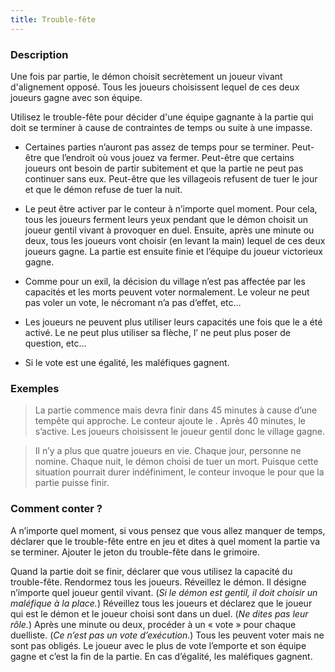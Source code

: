 ```yaml
---
title: Trouble-fête
---
```



<Fabled TROUBLE_FETE header />

### Description

Une fois par partie, le démon choisit secrètement un joueur vivant d'alignement opposé. Tous les joueurs choisissent lequel de ces deux joueurs gagne avec son équipe. 

Utilisez le trouble-fête pour décider d'une équipe gagnante à la partie qui doit se terminer à cause de contraintes de temps ou suite à une impasse.

-   Certaines parties n’auront pas assez de temps pour se terminer. Peut-être que l’endroit où vous jouez va fermer. Peut-être que certains joueurs ont besoin de partir subitement et que la partie ne peut pas continuer sans eux. Peut-être que les villageois refusent de tuer le jour et que le démon refuse de tuer la nuit. 

-   Le <Fabled TROUBLE_FETE /> peut être activer par le conteur à n’importe quel moment. Pour cela, tous les joueurs ferment leurs yeux pendant que le démon choisit un joueur gentil vivant à provoquer en duel. Ensuite, après une minute ou deux, tous les joueurs vont choisir (en levant la main) lequel de ces deux joueurs gagne. La partie est ensuite finie et l’équipe du joueur victorieux gagne.

-   Comme pour un exil, la décision du village n’est pas affectée par les capacités et les morts peuvent voter normalement. Le voleur ne peut pas voler un vote, le nécromant n’a pas d’effet, etc…

-    Les joueurs ne peuvent plus utiliser leurs capacités une fois que le <Fabled TROUBLE_FETE /> a été activé. Le <Role MERCENAIRE /> ne peut plus utiliser sa flèche, l’<Role ARTISTE /> ne peut plus poser de question, etc…

-    Si le vote est une égalité, les maléfiques gagnent.

### Exemples

> La partie commence mais devra finir dans 45 minutes à cause d’une tempête qui approche. Le conteur ajoute le <Fabled TROUBLE_FETE />. Après 40 minutes, le <Fabled TROUBLE_FETE /> s’active. Les joueurs choisissent le joueur gentil donc le village gagne.

> Il n’y a plus que quatre joueurs en vie. Chaque jour, personne ne nomine. Chaque nuit, le démon choisi de tuer un mort. Puisque cette situation pourrait durer indéfiniment, le conteur invoque le <Fabled TROUBLE_FETE /> pour que la partie puisse finir. 

### Comment conter ?

A n’importe quel moment, si vous pensez que vous allez manquer de temps, déclarer que le trouble-fête entre en jeu et dites à quel moment la partie va se terminer. Ajouter le jeton du trouble-fête dans le grimoire.

Quand la partie doit se finir, déclarer que vous utilisez la capacité du trouble-fête. Rendormez tous les joueurs. Réveillez le démon. Il désigne n’importe quel joueur gentil vivant. (_Si le démon est gentil, il doit choisir un maléfique à la place._) Réveillez tous les joueurs et déclarez que le joueur qui est le démon et le joueur choisi sont dans un duel. (_Ne dites pas leur rôle._) Après une minute ou deux, procéder à un « vote » pour chaque duelliste. (_Ce n’est pas un vote d’exécution._) Tous les peuvent voter mais ne sont pas obligés. Le joueur avec le plus de vote l’emporte et son équipe gagne et c’est la fin de la partie. En cas d’égalité, les maléfiques gagnent.
